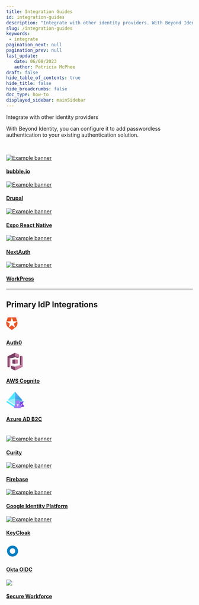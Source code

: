 ```yaml
---
title: Integration Guides
id: integration-guides
description: "Integrate with other identity providers. With Beyond Identity, you can configure it to add passwordless authentication to your existing authentication solution."
slug: /integration-guides 
keywords: 
 - integrate
pagination_next: null
pagination_prev: null
last_update: 
   date: 06/08/2023
   author: Patricia McPhee
draft: false
hide_table_of_contents: true
hide_title: false
hide_breadcrumbs: false
doc_type: how-to
displayed_sidebar: mainSidebar
---
```



Integrate with other identity providers

With Beyond Identity, you can configure it to add passwordless authentication to your existing authentication solution. 


<Row>
  <Col span={6}>
    <Alert message="In progress" type="info" />
  </Col>
</Row>
<br />

<Alert
message="Action items"
description="@Patricia to fix this pages's web responsiveness."
type="error"
/>

<section class="index-container">
  <section class="other-cards">
    <div class="container">
      <div class="row row--no-gutters">
        <div class="col col--2">
      <div class="col-demo intro-card">
        <a href="/docs/next/bubble">
          <div class="icons-img">
        <img src={BubbleIoLogo} id="diagrams" alt="Example banner" />
      </div>
          <div class="card__body">
            <h4>bubble.io</h4>
          </div>
        </a>
    </div>
        </div>
        <div class="col col--2">
      <div class="col-demo intro-card">
        <a href="/docs/next/drupal">
<div class="icons-img">
        <img src={DrupalLogo} id="diagrams" alt="Example banner" />
      </div>
          <div class="card__body">
            <h4>Drupal</h4>
          </div>
        </a>
    </div>
        </div>
        <div class="col col--3">
      <div class="col-demo intro-card">
        <a href="/docs/next/expo-react-native">
<div class="icons-img">
        <img src={ExpoLogo} id="diagrams" alt="Example banner" />
      </div>
          <div class="card__body">
            <h4>Expo React Native</h4>
          </div>
        </a>
    </div>
        </div>
    <div class="col col--2">
      <div class="col-demo intro-card">
        <a href="/docs/next/next-auth">
<div class="icons-img">
        <img src={NextAuthLogo} id="diagrams" alt="Example banner" />
      </div>
          <div class="card__body">
            <h4>NextAuth</h4>
          </div>
        </a>
    </div>
        </div>
    <div class="col col--2">
      <div class="col-demo intro-card">
        <a href="/docs/next/wordpress">
<div class="icons-img">
        <img src={WordPressLogo} id="diagrams" alt="Example banner" />
      </div>
          <div class="card__body">
            <h4>WorkPress</h4>
          </div>
        </a>
    </div>
        </div>
  </div>
</div>

---

<h2>Primary IdP Integrations</h2>
<div class="container">
  <div class="row row--no-gutters">
    <div class="col col--2">
      <div class="col-demo intro-card icons-svg">
        <a href="/docs/next/auth0">
          <svg width="34" height="44" viewBox="0 0 100 100" fill="none" xmlns="http://www.w3.org/2000/svg" {...props}>
            <path xmlns="http://www.w3.org/2000/svg" d="M71.0809 80.9699L61.0704 50.1567L87.2753 31.1184H54.883L44.8715 0.30583L44.8683 0.297468H77.2655L87.2795 31.1149L87.2802 31.1142L87.2885 31.1097C93.1039 48.9877 87.1143 69.3222 71.0809 80.9696V80.9699ZM18.6593 80.9699L18.6513 80.9759L44.8631 100.019L71.0809 80.9706L44.8715 61.9267L18.6596 80.9699H18.6593ZM2.45895 31.1104C-3.663 49.9563 3.44327 69.9257 18.6544 80.9738L18.6569 80.964L28.669 50.1525L2.46975 31.1177H34.8544L44.8662 0.305482L44.8683 0.297119H12.4694L2.4586 31.1104H2.45895Z" fill="#EB5424"/>
          </svg>
          <div class="card__body">
            <h4>Auth0</h4>
          </div>
        </a>
      </div>
    </div>
    <div class="col">
      <div class="col-demo intro-card icons-svg">
        <a href="/docs/next/aws-cognito">
          <svg xmlns="http://www.w3.org/2000/svg" width="48" height="48" viewBox="0 0 256 299" preserveAspectRatio="xMidYMid"><path d="M208.752 58.061l25.771-6.636.192.283.651 155.607-.843.846-5.31.227-20.159-3.138-.302-.794V58.061M59.705 218.971l.095.007 68.027 19.767.173.133.296.236-.096 59.232-.2.252-68.295-33.178v-46.449" fill="#7A3E65"/><path d="M208.752 204.456l-80.64 19.312-40.488-9.773-27.919 4.976L128 238.878l105.405-28.537 1.118-2.18-25.771-3.705" fill="#CFB2C1"/><path d="M196.295 79.626l-.657-.749-66.904-19.44-.734.283-.672-.343L22.052 89.734l-.575.703.845.463 24.075 3.53.851-.289 80.64-19.311 40.488 9.773 27.919-4.977" fill="#512843"/><path d="M47.248 240.537l-25.771 6.221-.045-.149-1.015-155.026 1.06-1.146 25.771 3.704v146.396" fill="#C17B9E"/><path d="M82.04 180.403l45.96 5.391.345-.515.187-71.887-.532-.589-45.96 5.392v62.208" fill="#7A3E65"/><path d="M173.96 180.403L128 185.794v-72.991l45.96 5.392v62.208M196.295 79.626L128 59.72V0l68.295 33.177v46.449" fill="#C17B9E"/><path d="M128 0L0 61.793v175.011l21.477 9.954V90.437L128 59.72V0" fill="#7A3E65"/><path d="M234.523 51.425v156.736L128 238.878v59.72l128-61.794V61.793l-21.477-10.368" fill="#C17B9E"/></svg>
          <div class="card__body">
            <h4>AWS Cognito</h4>
          </div>
        </a>
      </div>
    </div>
        <div class="col">
      <div class="col-demo intro-card icons-svg">
        <a href="/docs/next/azure-ad-b2c">
          <svg xmlns="http://www.w3.org/2000/svg" id="ffd65ef0-46f1-4123-aa86-6c2243292f5f" width="48" height="48" viewBox="0 0 18 18"><defs><linearGradient id="ae0c4e08-2440-488c-bae1-6509c7a4ef07" x1="13.25" y1="12.83" x2="8.62" y2="4.06" gradientUnits="userSpaceOnUse"><stop offset="0" stop-color="#1988d9"/><stop offset="0.9" stop-color="#54aef0"/></linearGradient></defs><g><polygon points="1.01 10.01 8.93 15.14 16.99 9.99 18 11.16 8.93 17.01 0 11.17 1.01 10.01" fill="#50e6ff"/><polygon points="1.61 9.35 8.93 0.62 16.4 9.36 8.93 14.08 1.61 9.35" fill="#fff"/><polygon points="8.93 0.62 8.93 14.08 1.61 9.35 8.93 0.62" fill="#50e6ff"/><polygon points="8.93 0.62 8.93 14.08 16.4 9.36 8.93 0.62" fill="url(#ae0c4e08-2440-488c-bae1-6509c7a4ef07)"/><polygon points="8.93 7.57 16.4 9.36 8.93 14.08 8.93 7.57" fill="#53b1e0"/><polygon points="8.93 14.08 1.61 9.35 8.93 7.57 8.93 14.08" fill="#9cebff"/><polygon points="8.93 17.01 18 11.16 16.99 9.99 8.93 15.14 8.93 17.01" fill="#5ea0ef"/><path d="M17.45,16a.44.44,0,0,0,.44-.44v0a2.5,2.5,0,0,0-2.45-2.5c-1.53,0-2.32.95-2.47,2.5a.45.45,0,0,0,.39.49h4.09Z" fill="#773adc"/><path d="M15.44,13.38a1.35,1.35,0,0,1-.75-.22l.74,1.93.73-1.92A1.38,1.38,0,0,1,15.44,13.38Z" fill="#fff" opacity="0.8"/><circle cx="15.44" cy="12" r="1.38" fill="#773adc"/><path d="M14.68,17.38a.65.65,0,0,0,.66-.66v-.08c-.26-2.05-1.43-3.73-3.67-3.73S8.22,14.33,8,16.65a.65.65,0,0,0,.58.72h6.11Z" fill="#a67af4"/><path d="M11.7,13.4a2,2,0,0,1-1.11-.33L11.69,16l1.1-2.87A2,2,0,0,1,11.7,13.4Z" fill="#fff" opacity="0.8"/><circle cx="11.69" cy="11.34" r="2.06" fill="#a67af4"/></g></svg>
          <div class="card__body">
            <h4>Azure AD B2C</h4>
          </div>
        </a>
      </div>
    </div>
    <div class="col col--2">
      <div class="col-demo intro-card">
        <a href="/docs/next/curity">
        <br />
          <div class="icons-48">
        <img src={CurityLogo} id="diagrams" alt="Example banner" />
      </div>
          <div class="card__body">
            <h4>Curity</h4>
          </div>
        </a>
    </div>
    </div>
        <div class="col">
      <div class="col-demo intro-card icons-svg">
        <a href="/docs/next/firebase">
          <div class="icons-img">
        <img src={GoogleFirebaseLogo} id="diagrams" alt="Example banner" />
      </div>
          <div class="card__body">
            <h4>Firebase</h4>
          </div>
        </a>
      </div>
    </div>
  </div>
  <div class="row row--no-gutters">
    <div class="col col--4">
      <div class="col-demo intro-card icons-svg">
        <a href="/docs/next/google-identity-platform">
          <div class="icons-img">
        <img src={GoogleIdentityPlatformLogo} id="diagrams" alt="Example banner" />
      </div>
      <div class="card__body">
        <h4>Google Identity Platform</h4>
      </div>
        </a>
      </div>
    </div>
    <div class="col">
      <div class="col-demo intro-card icons-svg">
        <a href="/docs/next/keycloak">
        <div class="icons-img">
        <img src={KeyCloakLogo} id="diagrams" alt="Example banner" />
      </div>
          <div class="card__body">
            <h4>KeyCloak</h4>
          </div>
        </a>
      </div>
    </div>
    <div class="col">
      <div class="col-demo intro-card icons-svg">
        <a href="/docs/next/okta-oidc">
          <svg xmlns="http://www.w3.org/2000/svg" width="34" height="44" viewBox="0 0 16 16" fill="none"><path fill="#007DC1" d="M8 1C4.143 1 1 4.12 1 8s3.121 7 7 7 7-3.121 7-7-3.143-7-7-7zm0 10.5c-1.94 0-3.5-1.56-3.5-3.5S6.06 4.5 8 4.5s3.5 1.56 3.5 3.5-1.56 3.5-3.5 3.5z"/></svg>
          <div class="card__body">
            <h4>Okta OIDC</h4>
          </div>
        </a>
      </div>
    </div>
<div class="col">
      <div class="col-demo intro-card icons-svg">
        <a href="/docs/next/beyond-identity">
          <img src="https://byndid-public-assets.s3-us-west-2.amazonaws.com/logos/beyondidentity.png" />
          <div class="card__body">
            <h4>Secure Workforce</h4>
          </div>
        </a>
      </div>
    </div>
  </div>
</div>

  </section>
</section>
